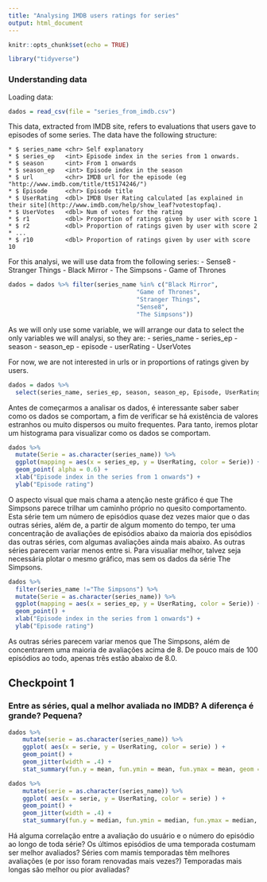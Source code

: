 ```yaml
---
title: "Analysing IMDB users ratings for series"
output: html_document
---
```


```r
knitr::opts_chunk$set(echo = TRUE)
```


```r
library("tidyverse")
```


### Understanding data

Loading data:
```r
dados = read_csv(file = "series_from_imdb.csv")
```


This data, extracted from IMDB site, refers to evaluations that users gave to episodes of some series.
The data have the following structure:

```some_language
* $ series_name <chr> Self explanatory
* $ series_ep   <int> Episode index in the series from 1 onwards.
* $ season      <int> From 1 onwards
* $ season_ep   <int> Episode index in the season
* $ url         <chr> IMDB url for the episode (eg "http://www.imdb.com/title/tt5174246/")
* $ Episode     <chr> Episode title
* $ UserRating  <dbl> IMDB User Rating calculated [as explained in their site](http://www.imdb.com/help/show_leaf?votestopfaq).
* $ UserVotes   <dbl> Num of votes for the rating
* $ r1          <dbl> Proportion of ratings given by user with score 1
* $ r2          <dbl> Proportion of ratings given by user with score 2
* ...
* $ r10         <dbl> Proportion of ratings given by user with score 10
```

For this analysi, we will use data from the following series:
  - Sense8
  - Stranger Things
  - Black Mirror
  - The Simpsons
  - Game of Thrones
  
```r
dados = dados %>% filter(series_name %in% c("Black Mirror",
                                    "Game of Thrones",
                                    "Stranger Things",
                                    "Sense8",
                                    "The Simpsons"))
```


As we will only use some variable, we will arrange our data to select the only variables we will analysi, so they are:
  - series_name
  - series_ep
  - season
  - season_ep
  - episode
  - userRating
  - UserVotes
  
For now, we are not interested in urls or in proportions of ratings given by users.

```r
dados = dados %>%
  select(series_name, series_ep, season, season_ep, Episode, UserRating, UserVotes)
```


Antes de começarmos a analisar os dados, é interessante saber saber como os dados se comportam, a fim de verificar se há existência de valores estranhos ou muito dispersos ou muito frequentes. Para tanto, iremos plotar um histograma para visualizar como os dados se comportam.

```r
dados %>% 
  mutate(Serie = as.character(series_name)) %>% 
  ggplot(mapping = aes(x = series_ep, y = UserRating, color = Serie)) + 
  geom_point( alpha = 0.6) +
  xlab("Episode index in the series from 1 onwards") + 
  ylab("Episode rating")
```


O aspecto visual que mais chama a atenção neste gráfico é que The Simpsons parece trilhar um caminho próprio no quesito comportamento. Esta série tem um número de episódios quase dez vezes maior que o das outras séries, além de, a partir de algum momento do tempo, ter uma concentração de avaliações de episódios abaixo da maioria dos episódios das outras séries, com algumas avaliações ainda mais abaixo.
As outras séries parecem variar menos entre si. Para visualiar melhor, talvez seja necessária plotar o mesmo gráfico, mas sem os dados da série The Simpsons.

```r
dados %>% 
  filter(series_name !="The Simpsons") %>%
  mutate(Serie = as.character(series_name)) %>% 
  ggplot(mapping = aes(x = series_ep, y = UserRating, color = Serie)) + 
  geom_point() +
  xlab("Episode index in the series from 1 onwards") + 
  ylab("Episode rating")
```


As outras séries parecem variar menos que The Simpsons, além de concentrarem uma maioria de avaliações acima de 8. De pouco mais de 100 episódios ao todo, apenas três estão abaixo de 8.0.

## Checkpoint 1


### Entre as séries, qual a melhor avaliada no IMDB? A diferença é grande? Pequena? 

```r
dados %>% 
    mutate(serie = as.character(series_name)) %>% 
    ggplot( aes(x = serie, y = UserRating, color = serie) ) + 
    geom_point() + 
    geom_jitter(width = .4) +
    stat_summary(fun.y = mean, fun.ymin = mean, fun.ymax = mean, geom = "crossbar", width = 0.9, color = "red") 

dados %>% 
    mutate(serie = as.character(series_name)) %>% 
    ggplot( aes(x = serie, y = UserRating, color = serie) ) + 
    geom_point() + 
    geom_jitter(width = .4) +
    stat_summary(fun.y = median, fun.ymin = median, fun.ymax = median, geom = "crossbar", width = 0.9, color = "blue")
```


Há alguma correlação entre a avaliação do usuário e o número do episódio ao longo de toda série?
Os últimos episódios de uma temporada costumam ser melhor avaliados?
Séries com mamis temporadas têm melhores avaliações (e por isso foram renovadas mais vezes?)
Temporadas mais longas são melhor ou pior avaliadas?



